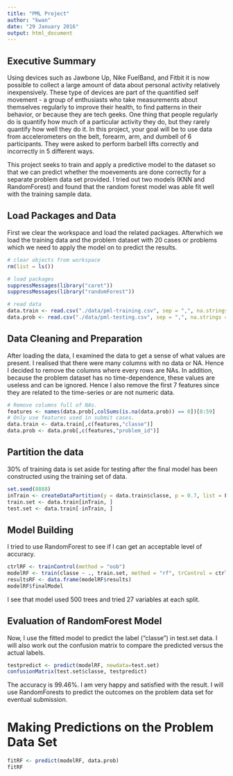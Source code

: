 ```yaml
---
title: "PML Project"
author: "kwan"
date: "29 January 2016"
output: html_document
---
```



## Executive Summary

Using devices such as Jawbone Up, Nike FuelBand, and Fitbit it is now possible to collect a large amount of data about personal activity relatively inexpensively. These type of devices are part of the quantified self movement - a group of enthusiasts who take measurements about themselves regularly to improve their health, to find patterns in their behavior, or because they are tech geeks. One thing that people regularly do is quantify how much of a particular activity they do, but they rarely quantify how well they do it. In this project, your goal will be to use data from accelerometers on the belt, forearm, arm, and dumbell of 6 participants. They were asked to perform barbell lifts correctly and incorrectly in 5 different ways. 

This project seeks to train and apply a predictive model to the dataset so that we can predict whether the moevements are done correctly for a separate problem data set provided. I tried out two models (KNN and RandomForest) and found that the random forest model was able fit well with the training sample data.


## Load Packages and Data

First we clear the workspace and load the related packages. Afterwhich we load the training data and the problem dataset with 20 cases or problems which we need to apply the model on to predict the results. 

```r
# clear objects from workspace
rm(list = ls())

# load packages
suppressMessages(library("caret"))
suppressMessages(library("randomForest"))

# read data
data.train <- read.csv("./data/pml-training.csv", sep = ",", na.strings = c("", "NA"), header = T, stringsAsFactors = T)
data.prob <- read.csv("./data/pml-testing.csv", sep = ",", na.strings = c("", "NA"), header = T, stringsAsFactors = T)

```


## Data Cleaning and Preparation

After loading the data, I examined the data to get a sense of what values are present. I realised that there were many columns with no data or NA. Hence I decided to remove the columns where every rows are NAs.  In addition, because the problem dataset has no time-dependence, these values are useless and can be ignored. Hence I also remove the first 7 features since they are related to the time-series or are not numeric data.

```r
# Remove columns full of NAs.
features <- names(data.prob[,colSums(is.na(data.prob)) == 0])[8:59]
# Only use features used in submit cases.
data.train <- data.train[,c(features,"classe")]
data.prob <- data.prob[,c(features,"problem_id")]

```


## Partition the data

30% of training data is set aside for testing after the final model has been constructed using the training set of data. 

```r
set.seed(8888)
inTrain <- createDataPartition(y = data.train$classe, p = 0.7, list = F)
train.set <- data.train[inTrain, ]
test.set <- data.train[-inTrain, ]

```


## Model Building

I tried to use RandomForest to see if I can get an acceptable level of accuracy.

```r
ctrlRF <- trainControl(method = "oob")
modelRF <- train(classe ~ ., train.set, method = "rf", trControl = ctrlRF)
resultsRF <- data.frame(modelRF$results)
modelRF$finalModel

```

I see that model used 500 trees and tried 27 variables at each split.


## Evaluation of RandomForest Model

Now, I use the fitted model to predict the label ("classe") in test.set data. I will also work out the confusion matrix to compare the predicted versus the actual labels.

```r
testpredict <- predict(modelRF, newdata=test.set)
confusionMatrix(test.set$classe, testpredict)

```

The accuracy is 99.46%. I am very happy and satisfied with the result. I will use RandomForests to predict the outcomes on the problem data set for eventual submission.


# Making Predictions on the Problem Data Set
```r
fitRF <- predict(modelRF, data.prob)
fitRF

```





